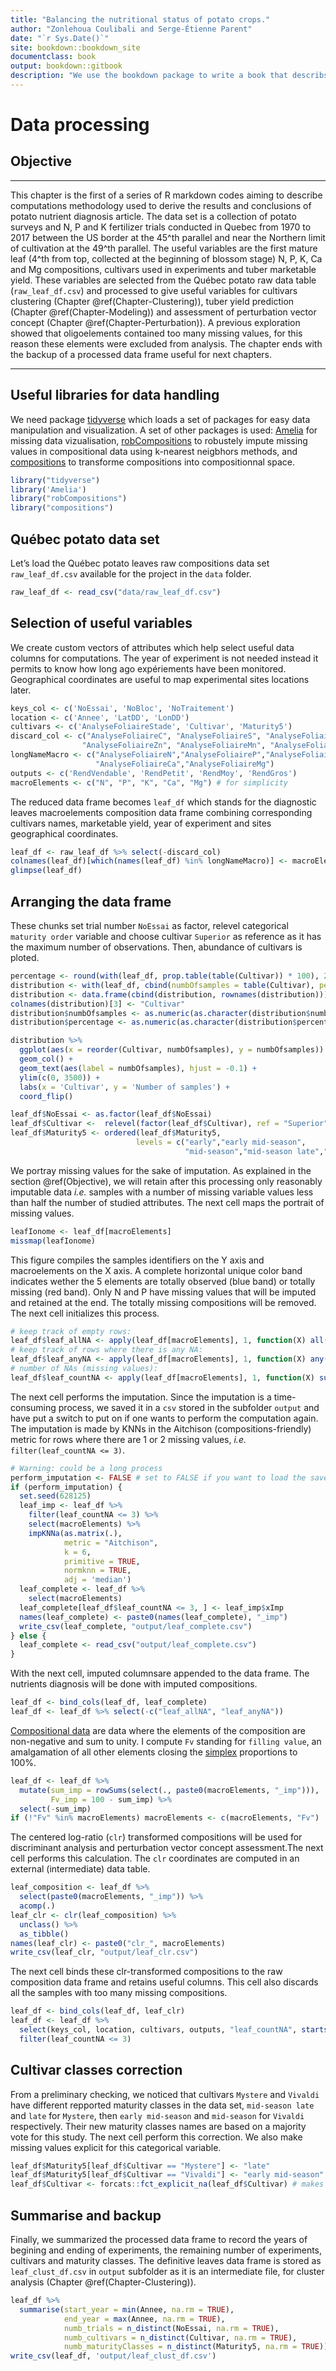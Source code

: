 ```yaml
--- 
title: "Balancing the nutritional status of potato crops."
author: "Zonlehoua Coulibali and Serge-Étienne Parent"
date: "`r Sys.Date()`"
site: bookdown::bookdown_site
documentclass: book
output: bookdown::gitbook
description: "We use the bookdown package to write a book that describs the statistical computations of my PhD Project, for publication on Github."
---
```


# Data processing {#Chapter-Data-Processing}

## Objective

***
This chapter is the first of a series of R markdown codes aiming to describe computations methodology used to derive the results and conclusions of potato nutrient diagnosis article. The data set is a collection of potato surveys and N, P and K fertilizer trials conducted in Quebec from 1970 to 2017 between the US border at the 45^th parallel and near the Northern limit of cultivation at the 49^th parallel. The useful variables are the first mature leaf (4^th from top, collected at the beginning of blossom stage) N, P, K, Ca and Mg compositions, cultivars used in experiments and tuber marketable yield. These variables are selected from the Québec potato raw data table (`raw_leaf_df.csv`) and processed to give useful variables for cultivars clustering (Chapter \@ref(Chapter-Clustering)), tuber yield prediction (Chapter \@ref(Chapter-Modeling)) and assessment of perturbation vector concept (Chapter \@ref(Chapter-Perturbation)). A previous exploration showed that oligoelements contained too many missing values, for this reason these elements were excluded from analysis. The chapter ends with the backup of a processed data frame useful for next chapters. 

***

## Useful libraries for data handling

We need package [tidyverse](https://www.tidyverse.org/) which loads a set of packages for easy data manipulation and visualization. A set of other packages is used: [Amelia](https://www.rdocumentation.org/packages/Amelia/versions/1.7.5) for missing data vizualisation, [robCompositions](https://www.rdocumentation.org/packages/robCompositions/versions/2.1.0) to robustely impute missing values in compositional data using k-nearest neigbhors methods, and [compositions](http://www.stat.boogaart.de/compositions) to transforme compositions into compositionnal space.

```r
library("tidyverse")
library('Amelia')
library("robCompositions")
library("compositions")
```

## Québec potato data set

Let's load the Québec potato leaves raw compositions data set `raw_leaf_df.csv` available for the project in the `data` folder.

```r
raw_leaf_df <- read_csv("data/raw_leaf_df.csv")
```

## Selection of useful variables

We create custom vectors of attributes which help select useful data columns for computations. The year of experiment is not needed instead it permits to know how long ago expériements have been monitored.  Geographical coordinates are useful to map experimental sites locations later.

```r
keys_col <- c('NoEssai', 'NoBloc', 'NoTraitement')
location <- c('Annee', 'LatDD', 'LonDD')
cultivars <- c('AnalyseFoliaireStade', 'Cultivar', 'Maturity5')
discard_col <- c("AnalyseFoliaireC", "AnalyseFoliaireS", "AnalyseFoliaireB", "AnalyseFoliaireCu", 
                "AnalyseFoliaireZn", "AnalyseFoliaireMn", "AnalyseFoliaireFe", "AnalyseFoliaireAl")
longNameMacro <- c("AnalyseFoliaireN","AnalyseFoliaireP","AnalyseFoliaireK", 
                   "AnalyseFoliaireCa","AnalyseFoliaireMg")
outputs <- c('RendVendable', 'RendPetit', 'RendMoy', 'RendGros')
macroElements <- c("N", "P", "K", "Ca", "Mg") # for simplicity
```

The reduced data frame becomes `leaf_df` which stands for the diagnostic leaves macroelements composition data frame combining corresponding cultivars names, marketable yield, year of experiment and sites geographical coordinates.

```r
leaf_df <- raw_leaf_df %>% select(-discard_col)
colnames(leaf_df)[which(names(leaf_df) %in% longNameMacro)] <- macroElements
glimpse(leaf_df)
```

## Arranging the data frame

These chunks set trial number `NoEssai` as factor, relevel categorical `maturity order` variable and choose cultivar `Superior` as reference as it has the maximum number of observations. Then, abundance of cultivars is ploted.

```r
percentage <- round(with(leaf_df, prop.table(table(Cultivar)) * 100), 2)
distribution <- with(leaf_df, cbind(numbOfsamples = table(Cultivar), percentage = percentage))
distribution <- data.frame(cbind(distribution, rownames(distribution)))
colnames(distribution)[3] <- "Cultivar"
distribution$numbOfsamples <- as.numeric(as.character(distribution$numbOfsamples))
distribution$percentage <- as.numeric(as.character(distribution$percentage))
```

```r
distribution %>%
  ggplot(aes(x = reorder(Cultivar, numbOfsamples), y = numbOfsamples)) +
  geom_col() +
  geom_text(aes(label = numbOfsamples), hjust = -0.1) +
  ylim(c(0, 3500)) +
  labs(x = 'Cultivar', y = 'Number of samples') +
  coord_flip()
```


```r
leaf_df$NoEssai <- as.factor(leaf_df$NoEssai)
leaf_df$Cultivar <-  relevel(factor(leaf_df$Cultivar), ref = "Superior")
leaf_df$Maturity5 <- ordered(leaf_df$Maturity5, 
                            levels = c("early","early mid-season",
                                       "mid-season","mid-season late","late"))
```

We portray missing values for the sake of imputation. As explained in the section \@ref(Objective), we will retain after this processing only reasonably imputable data _i.e._ samples with a number of missing variable values less than half the number of studied attributes. The next cell maps the portrait of missing values.

```r
leafIonome <- leaf_df[macroElements]
missmap(leafIonome)
```

This figure compiles the samples identifiers on the Y axis and macroelements on the X axis. A complete horizontal unique color band indicates wether the 5 elements are totally observed (blue band) or totally missing (red band). Only N and P have missing values that will be imputed and retained at the end. The totally missing compositions will be removed. The next cell initializes this process.

```r
# keep track of empty rows:
leaf_df$leaf_allNA <- apply(leaf_df[macroElements], 1, function(X) all(is.na(X)))
# keep track of rows where there is any NA:
leaf_df$leaf_anyNA <- apply(leaf_df[macroElements], 1, function(X) any(is.na(X)))
# number of NAs (missing values):
leaf_df$leaf_countNA <- apply(leaf_df[macroElements], 1, function(X) sum(is.na(X)))
```

The next cell performs the imputation. Since the imputation is a time-consuming process, we saved it in a `csv` stored in the subfolder `output` and have put a switch to put on if one wants to perform the computation again. The imputation is made by KNNs in the Aitchison (compositions-friendly) metric for rows where there are 1 or 2 missing values, _i.e._ `filter(leaf_countNA <= 3)`.

```r
# Warning: could be a long process
perform_imputation <- FALSE # set to FALSE if you want to load the saved file
if (perform_imputation) {
  set.seed(628125)
  leaf_imp <- leaf_df %>%
    filter(leaf_countNA <= 3) %>%
    select(macroElements) %>%
    impKNNa(as.matrix(.),
            metric = "Aitchison", 
            k = 6, 
            primitive = TRUE,
            normknn = TRUE, 
            adj = 'median')
  leaf_complete <- leaf_df %>%
    select(macroElements)
  leaf_complete[leaf_df$leaf_countNA <= 3, ] <- leaf_imp$xImp
  names(leaf_complete) <- paste0(names(leaf_complete), "_imp")
  write_csv(leaf_complete, "output/leaf_complete.csv")
} else {
  leaf_complete <- read_csv("output/leaf_complete.csv")
}
```

With the next cell, imputed columnsare appended to the data frame. The nutrients diagnosis will be done with imputed compositions.

```r
leaf_df <- bind_cols(leaf_df, leaf_complete)
leaf_df <- leaf_df %>% select(-c("leaf_allNA", "leaf_anyNA"))
```

[Compositional data](https://en.wikipedia.org/wiki/Compositional_data) are data where the elements of the composition are non-negative and sum to unity. I compute `Fv` standing for `filling value`, an amalgamation of all other elements closing the [simplex](https://en.wikipedia.org/wiki/Simplex) proportions to 100%.

```r
leaf_df <- leaf_df %>%
  mutate(sum_imp = rowSums(select(., paste0(macroElements, "_imp"))),
         Fv_imp = 100 - sum_imp) %>%
  select(-sum_imp)
if (!"Fv" %in% macroElements) macroElements <- c(macroElements, "Fv")
```

The centered log-ratio (`clr`) transformed compositions will be used for discriminant analysis and perturbation vector concept assessment.The next cell performs this calculation. The `clr` coordinates are computed in an external (intermediate) data table. 

```r
leaf_composition <- leaf_df %>%
  select(paste0(macroElements, "_imp")) %>%
  acomp(.)
leaf_clr <- clr(leaf_composition) %>%
  unclass() %>%
  as_tibble()
names(leaf_clr) <- paste0("clr_", macroElements)
write_csv(leaf_clr, "output/leaf_clr.csv")
```

The next cell binds these clr-transformed compositions to the raw composition data frame and retains useful columns. This cell also discards all the samples with too many missing compositions.

```r
leaf_df <- bind_cols(leaf_df, leaf_clr)
leaf_df <- leaf_df %>% 
  select(keys_col, location, cultivars, outputs, "leaf_countNA", starts_with("clr")) %>% 
  filter(leaf_countNA <= 3)
```

## Cultivar classes correction

From a preliminary checking, we noticed that cultivars `Mystere` and `Vivaldi` have different repported maturity classes in the data set, `mid-season late` and `late` for `Mystere`, then `early mid-season` and `mid-season` for `Vivaldi` respectively. Their new maturity classes names are based on a majority vote for this study. The next cell perform this correction. We also make missing values explicit for this categorical variable.

```r
leaf_df$Maturity5[leaf_df$Cultivar == "Mystere"] <- "late"
leaf_df$Maturity5[leaf_df$Cultivar == "Vivaldi"] <- "early mid-season"
leaf_df$Cultivar <- forcats::fct_explicit_na(leaf_df$Cultivar) # makes missing values explicit.
```

## Summarise and backup

Finally, we summarized the processed data frame to record the years of begining and ending of experiments, the remaining number of experiments, cultivars and maturity classes. The definitive leaves data frame is stored as `leaf_clust_df.csv` in `output` subfolder as it is an intermediate file, for cluster analysis (Chapter \@ref(Chapter-Clustering)). 

```r
leaf_df %>%
  summarise(start_year = min(Annee, na.rm = TRUE),
            end_year = max(Annee, na.rm = TRUE),
            numb_trials = n_distinct(NoEssai, na.rm = TRUE),
            numb_cultivars = n_distinct(Cultivar, na.rm = TRUE),
            numb_maturityClasses = n_distinct(Maturity5, na.rm = TRUE))
write_csv(leaf_df, 'output/leaf_clust_df.csv')
```

